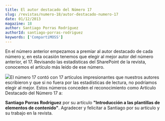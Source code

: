 ```yaml
---
title: El autor destacado del Número 17
slug: /revistas/numero-18/autor-destacado-numero-17
date: 01/12/2013
magazine: 18
author: Santiago Porras Rodríguez
authorId: santiago-porras-rodriguez
keywords: ['CompartiMOSS']
---
```






​En el número anterior empezamos a premiar al autor destacado de cada número y, en esta ocasión tenemos que elegir al mejor autor del número anterior, el 17. Revisando las estadísticas del SharePoint de la revista, conocemos el artículo más leído de ese número.

![](/../images/autores/santiago-porras-rodriguez.png)El número 17 contó con 17 artículos impresionantes que nuestros autores escribieron y que si no fuera por las estadísticas de lectura, no podríamos elegir al mejor. Estos números conceden el reconocimiento como Artículo Destacado del Número 17 a:

**Santiago Porras Rodríguez** por su artículo **"Introducción a las plantillas de elementos de contenido"**. Agradecer y felicitar a Santiago por su artículo y su trabajo en la revista.

 
 
